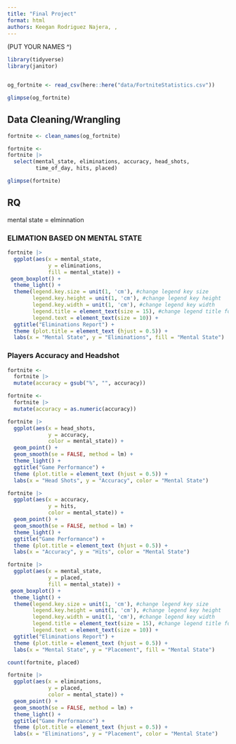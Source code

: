 ```yaml
---
title: "Final Project"
format: html
authors: Keegan Rodriguez Najera, , 
---
```

(PUT YOUR NAMES ^)

```r
library(tidyverse)
library(janitor)


og_fortnite <- read_csv(here::here("data/FortniteStatistics.csv"))
```

```r
glimpse(og_fortnite)
```

## Data Cleaning/Wrangling

```r
fortnite <- clean_names(og_fortnite)
```

```r
fortnite <-
fortnite |> 
  select(mental_state, eliminations, accuracy, head_shots, 
         time_of_day, hits, placed)
```

```r
glimpse(fortnite)
```

## RQ 

mental state = elminnation


### ELIMATION BASED ON MENTAL STATE

```r
fortnite |> 
  ggplot(aes(x = mental_state,
             y = eliminations, 
             fill = mental_state)) +
 geom_boxplot() +
  theme_light() +
  theme(legend.key.size = unit(1, 'cm'), #change legend key size
        legend.key.height = unit(1, 'cm'), #change legend key height
        legend.key.width = unit(1, 'cm'), #change legend key width
        legend.title = element_text(size = 15), #change legend title font size
        legend.text = element_text(size = 10)) +
  ggtitle("Eliminations Report") +
  theme (plot.title = element_text (hjust = 0.5)) +
  labs(x = "Mental State", y = "Eliminations", fill = "Mental State")
```

### Players Accuracy and Headshot 

```r
fortnite <- 
  fortnite |> 
  mutate(accuracy = gsub("%", "", accuracy))
```

```r
fortnite <- 
  fortnite |> 
  mutate(accuracy = as.numeric(accuracy))
```


```r
fortnite |> 
  ggplot(aes(x = head_shots,
             y = accuracy,
             color = mental_state)) +
  geom_point() +
  geom_smooth(se = FALSE, method = lm) +
  theme_light() +
  ggtitle("Game Performance") +
  theme (plot.title = element_text (hjust = 0.5)) +
  labs(x = "Head Shots", y = "Accuracy", color = "Mental State")
```

```r
fortnite |> 
  ggplot(aes(x = accuracy,
             y = hits,
             color = mental_state)) +
  geom_point() +
  geom_smooth(se = FALSE, method = lm) +
  theme_light() +
  ggtitle("Game Performance") +
  theme (plot.title = element_text (hjust = 0.5)) +
  labs(x = "Accuracy", y = "Hits", color = "Mental State")
```

```r
fortnite |> 
  ggplot(aes(x = mental_state,
             y = placed, 
             fill = mental_state)) +
 geom_boxplot() +
  theme_light() +
  theme(legend.key.size = unit(1, 'cm'), #change legend key size
        legend.key.height = unit(1, 'cm'), #change legend key height
        legend.key.width = unit(1, 'cm'), #change legend key width
        legend.title = element_text(size = 15), #change legend title font size
        legend.text = element_text(size = 10)) +
  ggtitle("Eliminations Report") +
  theme (plot.title = element_text (hjust = 0.5)) +
  labs(x = "Mental State", y = "Placement", fill = "Mental State")
```

```r
count(fortnite, placed)
```

```r
fortnite |> 
  ggplot(aes(x = eliminations,
             y = placed,
             color = mental_state)) +
  geom_point() +
  geom_smooth(se = FALSE, method = lm) +
  theme_light() +
  ggtitle("Game Performance") +
  theme (plot.title = element_text (hjust = 0.5)) +
  labs(x = "Eliminations", y = "Placement", color = "Mental State")
```

